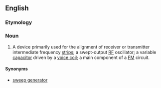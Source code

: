 {{wikipedia}}
==English==

===Etymology===
{{blend|wobble|oscillator}}

===Noun===
{{en-noun}}

# {{electronics}} A device primarily used for the alignment of receiver or transmitter intermediate frequency [[strip]]s; a swept-output [[RF]] oscillator; a variable [[capacitor]] driven by a [[voice coil]]; a main component of a [[FM]] circuit.

====Synonyms====
*[[sweep generator]]
